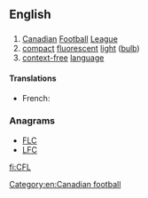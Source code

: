 ==English==

==={{abbreviation}}===
{{en-abbr}}

# [[Canadian]] [[football|Football]] [[league|League]]
# [[compact]] [[fluorescent]] [[light]] ([[bulb]])
# [[context-free]] [[language]]

====Translations====
{{trans-top|Canadian Football League}}
* French: {{t|fr|LCF|f}}
{{trans-mid}}
{{trans-bottom}}

{{trans-top|compact fluorescent light (bulb)}}
{{trans-mid}}
{{trans-bottom}}

===Anagrams===
* [[FLC#English|FLC]]
* [[LFC#English|LFC]]

[[Category:en:Canadian football]]

[[fi:CFL]]